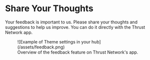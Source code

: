 # Share Your Thoughts

Your feedback is important to us. Please share your thoughts and suggestions to help us improve. You can do it directly with the Thrust Network app.

<figure>
  ![Example of Theme settings in your hub](/assets/feedback.png)
  <figcaption>
    Overview of the feedback feature on Thrust Network's app.
  </figcaption>
</figure>